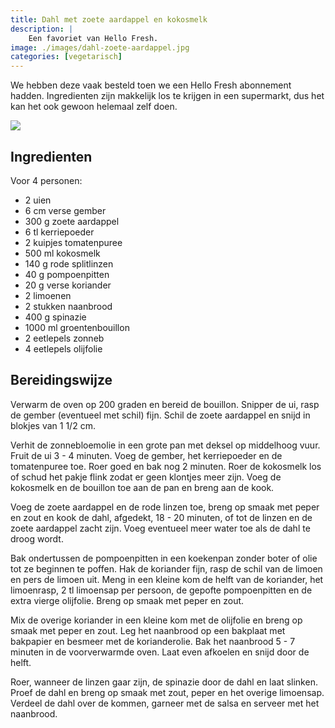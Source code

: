 ```yaml
---
title: Dahl met zoete aardappel en kokosmelk
description: |
    Een favoriet van Hello Fresh.
image: ./images/dahl-zoete-aardappel.jpg
categories: [vegetarisch]
---
```


:::{.grid}
:::{.g-col-8}
We hebben deze vaak besteld toen we een Hello Fresh abonnement hadden. Ingredienten zijn makkelijk los te krijgen in een supermarkt, dus het kan het ook gewoon helemaal zelf doen.

:::
:::{.g-col-4}
![](./images/dahl-zoete-aardappel.jpg)
:::
:::

## Ingredienten
Voor 4 personen:

- 2 uien
- 6 cm verse gember
- 300 g zoete aardappel
- 6 tl kerriepoeder
- 2 kuipjes tomatenpuree
- 500 ml kokosmelk
- 140 g rode splitlinzen
- 40 g pompoenpitten
- 20 g verse koriander
- 2 limoenen
- 2 stukken naanbrood
- 400 g spinazie
- 1000 ml groentenbouillon
- 2 eetlepels zonneb
- 4 eetlepels olijfolie

## Bereidingswijze
Verwarm de oven op 200 graden en bereid de bouillon. Snipper de ui, rasp de gember (eventueel met schil) fijn. Schil de zoete aardappel en snijd in blokjes van 1 1/2 cm.

Verhit de zonnebloemolie in een grote pan met deksel op middelhoog vuur. Fruit de ui 3 - 4 minuten. Voeg de gember, het kerriepoeder en de tomatenpuree toe. Roer goed en bak nog 2 minuten. Roer de kokosmelk los of schud het pakje flink zodat er geen klontjes meer zijn. Voeg de kokosmelk en de bouillon toe aan de pan en breng aan de kook.

Voeg de zoete aardappel en de rode linzen toe, breng op smaak met peper en zout en kook de dahl, afgedekt, 18 - 20 minuten, of tot de linzen en de zoete aardappel zacht zijn. Voeg eventueel meer water toe als de dahl te droog wordt.

Bak ondertussen de pompoenpitten in een koekenpan zonder boter of olie tot ze beginnen te poffen. Hak de koriander fijn, rasp de schil van de limoen en pers de limoen uit. Meng in een kleine kom de helft van de koriander, het limoenrasp, 2 tl limoensap per persoon, de gepofte pompoenpitten en de extra vierge olijfolie. Breng op smaak met peper en zout.

Mix de overige koriander in een kleine kom met de olijfolie en breng op smaak met peper en zout. Leg het naanbrood op een bakplaat met bakpapier en besmeer met de korianderolie. Bak het naanbrood 5 - 7 minuten in de voorverwarmde oven. Laat even afkoelen en snijd door de helft.

Roer, wanneer de linzen gaar zijn, de spinazie door de dahl en laat slinken. Proef de dahl en breng op smaak met zout, peper en het overige limoensap. Verdeel de dahl over de kommen, garneer met de salsa en serveer met het naanbrood.
